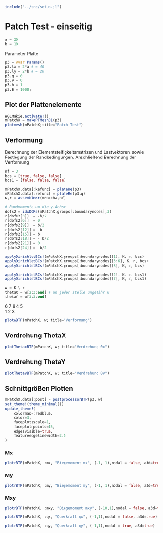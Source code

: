 ```julia
include("../src/setup.jl")
```

# Patch Test - einseitig

```julia
a = 20 
b = 10 
```

Parameter Platte 
```julia
p3 = @var Params()
p3.lx = 2*a # = 40
p3.ly = 2*b # = 20 
p3.q = 0
p3.ν = 0
p3.h = 1
p3.E = 1000;
```


## Plot der Plattenelemente
```julia
WGLMakie.activate!()
mPatchX = makePTMesh01(p3)
plotmesh(mPatchX;title="Patch Test")
```

## Verformung 

Berechnung der Elementsteifigkeitsmatrizen und Lastvektoren, sowie Festlegung der Randbedingungen. Anschließend Berechnung der Verformung

```julia
nf = 3
bcs = [true, false, false]
bcs1 = [false, false, false]

mPatchX.data[:kefunc] = plateKe(p3)
mPatchX.data[:refunc] = plateRe(p3.q)
K,r = assembleKr(mPatchX,nf)

# Randmomente um die y-Achse 
dofs2 = idxDOFs(mPatchX.groups[:boundarynodes],3)
r[dofs2[3]]  = -b/2
r[dofs2[6]]  = 0
r[dofs2[9]]  = b/2
r[dofs2[12]] = -b
r[dofs2[15]] = b 
r[dofs2[18]] = - b/2
r[dofs2[21]] = 0
r[dofs2[24]] =  b/2

applyDirichletBCs!(mPatchX.groups[:boundarynodes][1], K, r, bcs)
applyDirichletBCs!(mPatchX.groups[:boundarynodes][3:6], K, r, bcs)
applyDirichletBCs!(mPatchX.groups[:boundarynodes][8], K, r, bcs)

applyDirichletBCs!(mPatchX.groups[:boundarynodes][2], K, r, bcs1)
applyDirichletBCs!(mPatchX.groups[:boundarynodes][7], K, r, bcs1)

w = K \ r
thetaX = w[2:3:end] # an jeder stelle ungefähr 0
thetaY = w[3:3:end] 
```

6   7   8
4       5   
1   2   3

```julia
plotwBTP(mPatchX, w; title="Verformung")
```

## Verdrehung ThetaX
```julia
plotThetaxBTP(mPatchX, w; title="Verdrehung θx")
```

## Verdrehung ThetaY
```julia
plotThetayBTP(mPatchX, w; title="Verdrehung θy")
```

## Schnittgrößen Plotten 

```julia
mPatchX.data[:post] = postprocessorBTP(p3, w)
set_theme!(theme_minimal())
update_theme!(
    colormap=:redblue,
    color=3,
    faceplotzscale=1,
    faceplotnpoints=15,
    edgesvisible=true,
    featureedgelinewidth=2.5
)
```

### Mx
```julia
plotrBTP(mPatchX, :mx, "Biegemoment mx", (-1, 1),nodal = false, a3d=true)
```

### My
```julia
plotrBTP(mPatchX, :my, "Biegemoment my", (-1, 1),nodal = false, a3d=true)
```

### Mxy
```julia
plotrBTP(mPatchX, :mxy, "Biegemoment mxy", (-10,1),nodal = false, a3d=true)
```

```julia
plotrBTP(mPatchX, :qx, "Querkraft qx", (-1,1),nodal = false, a3d=true)
```

```julia
plotrBTP(mPatchX, :qy, "Querkraft qy", (-1,1),nodal = true, a3d=true)
```

